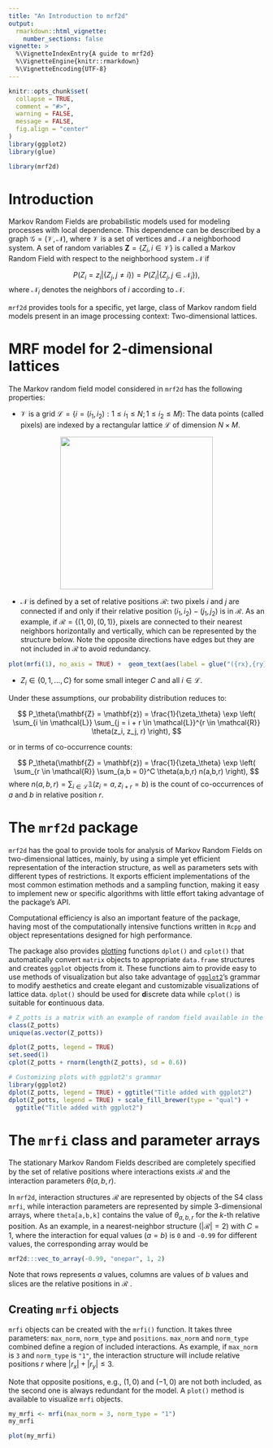 ```yaml
---
title: "An Introduction to mrf2d"
output: 
  rmarkdown::html_vignette:
    number_sections: false
vignette: >
  %\VignetteIndexEntry{A guide to mrf2d}
  %\VignetteEngine{knitr::rmarkdown}
  %\VignetteEncoding{UTF-8}
---
```


```r
knitr::opts_chunk$set(
  collapse = TRUE,
  comment = "#>",
  warning = FALSE,
  message = FALSE,
  fig.align = "center"
)
library(ggplot2)
library(glue)
```

```r
library(mrf2d)
```

# Introduction

 Markov Random Fields are probabilistic models used for modeling processes with local dependence. This dependence can be described by a graph $\mathcal{G} = (\mathcal{V}, \mathcal{N})$, where $\mathcal{V}$ is a set of vertices and $\mathcal{N}$ a neighborhood system. A set of random variables $\mathbf{Z} = \{Z_i, i \in \mathcal{V} \}$ is called a Markov Random Field with respect to the neighborhood system $\mathcal{N}$ if 
 
$$ P(Z_i = z_i | \{ Z_j, j \neq i \}) = P(Z_i| \{ Z_j, j \in \mathcal{N}_i \}), $$
where $\mathcal{N}_i$ denotes the neighbors of $i$ according to $\mathcal{N}$. 

`mrf2d` provides tools for a specific, yet large, class of Markov random field models present in an image processing context: Two-dimensional lattices.

# MRF model for 2-dimensional lattices

The Markov random field model considered in `mrf2d` has the following properties:
 
  * $\mathcal{V}$ is a grid $\mathcal{L} = \{ i =  (i_1, i_2): 1 \leq i_1 \leq N; 1 \leq i_2 \leq M \}$: The data points (called pixels) are indexed by a rectangular lattice $\mathcal{L}$ of dimension $N \times M$. 

<center><img src="lattice.png" height=300 width=300></center>
  
  * $\mathcal{N}$ is defined by a set of relative positions $\mathcal{R}$: two pixels $i$ and $j$ are connected if and only if their relative position $(i_1, i_2) - (j_1, j_2)$ is in $\mathcal{R}$. As an example, if $\mathcal{R} = \{ (1,0), (0,1) \}$, pixels are connected to their nearest neighbors horizontally and vertically, which can be represented by the structure below. Note the opposite directions have edges but they are not included in $\mathcal{R}$ to avoid redundancy.
  
```r
plot(mrfi(1), no_axis = TRUE) +  geom_text(aes(label = glue("({rx},{ry})")), size = 6) + xlim(-2,2) + ylim(-2,2)
```

  * $Z_i \in \{ 0,1, \dots, C \}$ for some small integer $C$ and all $i \in \mathcal{L}$.

Under these assumptions, our probability distribution reduces to:

$$ P_\theta(\mathbf{Z} = \mathbf{z}) = \frac{1}{\zeta_\theta} \exp \left( \sum_{i \in \mathcal{L}} \sum_{j = i + r \in \mathcal{L}}^{r \in \mathcal{R}} \theta(z_i, z_j, r) \right), $$

or in terms of co-occurrence counts:

$$ P_\theta(\mathbf{Z} = \mathbf{z}) = \frac{1}{\zeta_\theta} \exp \left( \sum_{r \in \mathcal{R}} \sum_{a,b = 0}^C \theta(a,b,r) n(a,b,r) \right), $$
where $n(a,b,r) = \sum_{i \in \mathcal{L}} \mathbb{1}(z_i = a, z_{i+r} = b)$ is the count of co-occurrences of $a$ and $b$ in relative position $r$.

# The `mrf2d` package

`mrf2d` has the goal to provide tools for analysis of Markov Random Fields on two-dimensional lattices, mainly, by using a simple yet efficient representation of the interaction structure, as well as parameters sets with different types of restrictions. It exports efficient implementations of the most common estimation methods and a sampling function, making it easy to implement new or specific algorithms with little effort taking advantage of the package's API.

Computational efficiency is also an important feature of the package, having most of the computationally intensive functions written in `Rcpp` and object representations designed for high performance.

The package also provides [plotting](https://freguglia.github.io/mrf2d/reference/dplot.html) functions `dplot()` and `cplot()` that automatically convert `matrix` objects to appropriate `data.frame` structures and creates `ggplot` objects from it. These functions aim to provide easy to use methods of visualization but also take advantage of [`ggplot2`](https://ggplot2.tidyverse.org/)'s grammar to modify aesthetics and create elegant and customizable visualizations of lattice data. `dplot()` should be used for **d**iscrete data while `cplot()` is suitable for **c**ontinuous data.

```r
# Z_potts is a matrix with an example of random field available in the package.
class(Z_potts)
unique(as.vector(Z_potts))

dplot(Z_potts, legend = TRUE)
set.seed(1)
cplot(Z_potts + rnorm(length(Z_potts), sd = 0.6))

# Customizing plots with ggplot2's grammar
library(ggplot2)
dplot(Z_potts, legend = TRUE) + ggtitle("Title added with ggplot2")
dplot(Z_potts, legend = TRUE) + scale_fill_brewer(type = "qual") + 
  ggtitle("Title added with ggplot2")
```


# The `mrfi` class and parameter arrays

The stationary Markov Random Fields described are completely specified by the set of relative positions where interactions exists $\mathcal{R}$ and the interaction parameters $\theta(a,b,r)$.

In `mrf2d`, interaction structures $\mathcal{R}$ are represented by objects of the S4 class `mrfi`, while interaction parameters are represented by simple 3-dimensional arrays, where `theta[a,b,k]` contains the value of $\theta_{a,b,r}$ for the $k$-th relative position. As an example, in a nearest-neighbor structure ($|\mathcal{R}| = 2$) with $C = 1$, where the interaction for equal values ($a=b$) is `0` and `-0.99` for different values, the corresponding array would be

```r
mrf2d:::vec_to_array(-0.99, "onepar", 1, 2)
```

Note that rows represents $a$ values, columns are values of $b$ values and slices are the relative positions in $\mathcal{R}$ .

## Creating `mrfi` objects

`mrfi` objects can be created with the `mrfi()` function. It takes three parameters: `max_norm`, `norm_type` and `positions`. `max_norm` and `norm_type` combined define a region of included interactions. As example, if `max_norm` is `3` and `norm_type` is `"1"`, the interaction structure will include relative positions $r$ where $|r_x| + |r_y| \leq 3$.

Note that opposite positions, e.g., $(1,0)$ and $(-1,0)$ are not both included, as the second one is always redundant for the model. A `plot()` method is available to visualize `mrfi` objects.

```r
my_mrfi <- mrfi(max_norm = 3, norm_type = "1")
my_mrfi

plot(my_mrfi)
```

